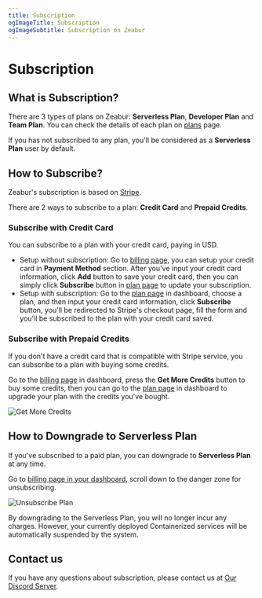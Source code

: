 ```yaml
---
title: Subscription
ogImageTitle: Subscription
ogImageSubtitle: Subscription on Zeabur
---
```



# Subscription

## What is Subscription?

There are 3 types of plans on Zeabur: **Serverless Plan**, **Developer Plan** and **Team Plan**.
You can check the details of each plan on [plans](/billing/plans) page.

If you has not subscribed to any plan, you'll be considered as a **Serverless Plan** user by default.

## How to Subscribe?

Zeabur's subscription is based on [Stripe](https://stripe.com/).

There are 2 ways to subscribe to a plan: **Credit Card** and **Prepaid Credits**.

### Subscribe with Credit Card

You can subscribe to a plan with your credit card, paying in USD.

- Setup without subscription: Go to [billing page](https://dash.zeabur.com/account/billing), you can setup your credit card in **Payment Method** section. After you've input your credit card information, click **Add** button to save your credit card, then you can simply click **Subscribe** button in [plan page](https://dash.zeabur.com/update-plan) to update your subscription.
- Setup with subscription: Go to the [plan page](https://dash.zeabur.com/update-plan) in dashboard, choose a plan, and then input your credit card information, click **Subscribe** button, you'll be redirected to Stripe's checkout page, fill the form and you'll be subscribed to the plan with your credit card saved.

### Subscribe with Prepaid Credits

If you don't have a credit card that is compatible with Stripe service, you can subscribe to a plan with buying some credits.

Go to the [billing page](https://dash.zeabur.com/account/billing) in dashboard, press the **Get More Credits** button to buy some credits, then you can go to the [plan page](https://dash.zeabur.com/update-plan) in dashboard to upgrade your plan with the credits you've bought.

![Get More Credits](/billing/subscription/get-more-credits.png)

## How to Downgrade to Serverless Plan

If you've subscribed to a paid plan, you can downgrade to **Serverless Plan** at any time.

Go to [billing page in your dashboard](https://dash.zeabur.com/account/billing), scroll down to the danger zone for unsubscribing.

![Unsubscribe Plan](/billing/subscription/unsubscribe.png)

<Callout>
    By downgrading to the Serverless Plan, you will no longer incur any charges. However, your currently deployed Containerized services will be automatically suspended by the system.
</Callout>

## Contact us

If you have any questions about subscription, please contact us at [Our Discord Server](https://discord.gg/DrdGCvXEyY).
